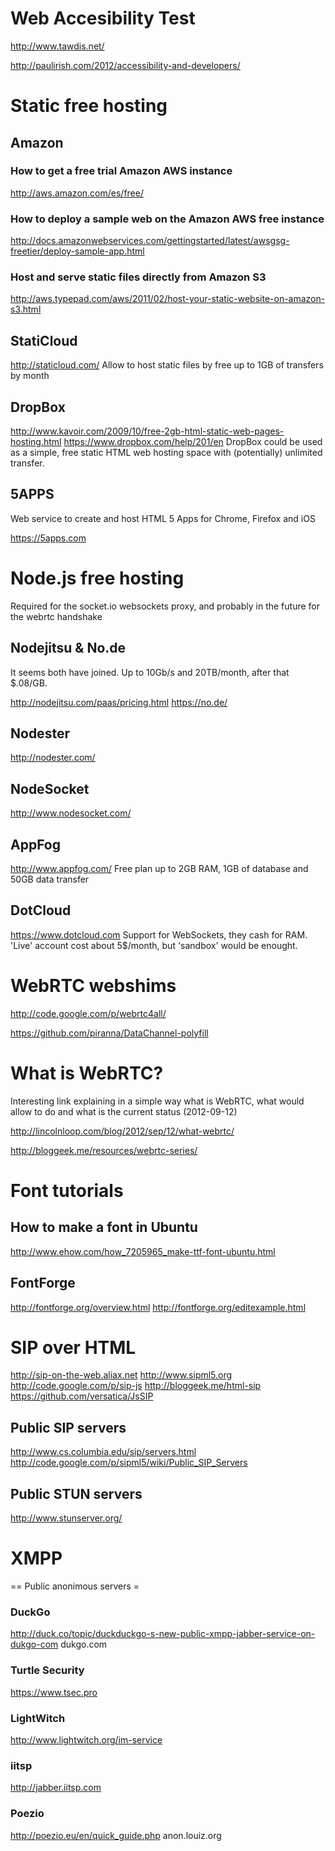 = Web Accesibility Test =
http://www.tawdis.net/

http://paulirish.com/2012/accessibility-and-developers/

= Static free hosting =
== Amazon ==
=== How to get a free trial Amazon AWS instance ===
http://aws.amazon.com/es/free/

=== How to deploy a sample web on the Amazon AWS free instance ===
http://docs.amazonwebservices.com/gettingstarted/latest/awsgsg-freetier/deploy-sample-app.html

=== Host and serve static files directly from Amazon S3 ===
http://aws.typepad.com/aws/2011/02/host-your-static-website-on-amazon-s3.html

== StatiCloud ==
http://staticloud.com/
Allow to host static files by free up to 1GB of transfers by month

== DropBox ==
http://www.kavoir.com/2009/10/free-2gb-html-static-web-pages-hosting.html
https://www.dropbox.com/help/201/en
DropBox could be used as a simple, free static HTML web hosting space with (potentially) unlimited transfer.

== 5APPS ==
Web service to create and host HTML 5 Apps for Chrome, Firefox and iOS

https://5apps.com

= Node.js free hosting =
Required for the socket.io websockets proxy, and probably in the future for the webrtc handshake

== Nodejitsu & No.de ==
It seems both have joined. Up to 10Gb/s and 20TB/month, after that $.08/GB.

http://nodejitsu.com/paas/pricing.html
https://no.de/

== Nodester ==
http://nodester.com/

== NodeSocket ==
http://www.nodesocket.com/

== AppFog ==
http://www.appfog.com/
Free plan up to 2GB RAM, 1GB of database and 50GB data transfer

== DotCloud ==
https://www.dotcloud.com
Support for WebSockets, they cash for RAM. 'Live' account cost about 5$/month,
but 'sandbox' would be enought.

= WebRTC webshims =
http://code.google.com/p/webrtc4all/

https://github.com/piranna/DataChannel-polyfill

= What is WebRTC? =
Interesting link explaining in a simple way what is WebRTC, what would allow to
do and what is the current status (2012-09-12)

http://lincolnloop.com/blog/2012/sep/12/what-webrtc/

http://bloggeek.me/resources/webrtc-series/

= Font tutorials =
== How to make a font in Ubuntu ==
http://www.ehow.com/how_7205965_make-ttf-font-ubuntu.html

== FontForge ==
http://fontforge.org/overview.html
http://fontforge.org/editexample.html

= SIP over HTML =
http://sip-on-the-web.aliax.net
http://www.sipml5.org
http://code.google.com/p/sip-js
http://bloggeek.me/html-sip
https://github.com/versatica/JsSIP

== Public SIP servers ==
http://www.cs.columbia.edu/sip/servers.html
http://code.google.com/p/sipml5/wiki/Public_SIP_Servers

== Public STUN servers ==
http://www.stunserver.org/

= XMPP =
== Public anonimous servers =
=== DuckGo ===
http://duck.co/topic/duckduckgo-s-new-public-xmpp-jabber-service-on-dukgo-com
dukgo.com

=== Turtle Security ===
https://www.tsec.pro

=== LightWitch ===
http://www.lightwitch.org/im-service

=== iitsp ===
http://jabber.iitsp.com

=== Poezio ===
http://poezio.eu/en/quick_guide.php
anon.louiz.org
